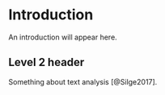 # Introduction

An introduction will appear here.

## Level 2 header

Something about text analysis [@Silge2017].